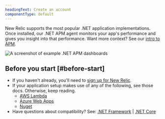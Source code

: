 ```yaml
---
headingText: Create an account
componentType: default
---
```



New Relic supports the most popular .NET application implementations. Once installed, our .NET APM agent monitors your app's performance and gives you insight into that performance. Want more context? See our [intro to APM](/docs/apm/new-relic-apm/getting-started/introduction-apm).

<img
  title="Example .NET APM dashboards"
  alt="A screenshot of example .NET APM dashboards"
  src={netOverview}
/>

## Before you start [#before-start]

* If you haven't already, you'll need to [sign up for New Relic](https://newrelic.com/signup). 
* If your application setup makes use of any of the following, see those docs. Otherwise, keep reading.
  * [AWS Lambda](/docs/serverless-function-monitoring/aws-lambda-monitoring/enable-lambda-monitoring/enable-aws-lambda-monitoring)
  * [Azure Web Apps](/docs/apm/agents/net-agent/azure-installation/install-net-agent-azure-web-apps) 
  * [Nuget](/docs/apm/agents/net-agent/install-guides/install-net-agent-using-nuget)
* Have questions about compatibility? See: [.NET Framework](/docs/apm/agents/net-agent/getting-started/net-agent-compatibility-requirements-net-framework) | [.NET Core](/docs/apm/agents/net-agent/getting-started/net-agent-compatibility-requirements-net-core)

